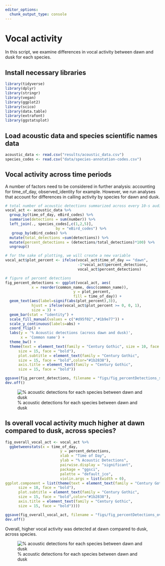 ```yaml
---
editor_options: 
  chunk_output_type: console
---
```


# Vocal activity

In this script, we examine differences in vocal activity between dawn and dusk for each species. 

## Install necessary libraries
```r
library(tidyverse)
library(dplyr)
library(stringr)
library(vegan)
library(ggplot2)
library(scico)
library(data.table)
library(extrafont)
library(ggstatsplot)
```

## Load acoustic data and species scientific names data
```r
acoustic_data <- read.csv("results/acoustic_data.csv")
species_codes <- read.csv("data/species-annotation-codes.csv")
```

## Vocal activity across time periods

A number of factors need to be considered in further analysis: accounting for time_of_day, observed_identity for example. However, we run analyses that account for differences in calling activity by species for dawn and dusk.

```r
# total number of acoustic detections summarized across every 10-s audio file
vocal_act <- acoustic_data %>%
  group_by(time_of_day, eBird_codes) %>%
  summarise(detections = sum(number)) %>%
  left_join(., species_codes[,c(1,2,5)], 
                       by = "eBird_codes") %>%
   group_by(eBird_codes) %>%
  mutate(total_detections =sum(detections)) %>%
  mutate(percent_detections = (detections/total_detections)*100) %>%
  ungroup()

# for the sake of plotting, we will create a new variable 
vocal_act$plot_percent <- ifelse(vocal_act$time_of_day == "dawn",
                                 -1*vocal_act$percent_detections,
                                 vocal_act$percent_detections)

# figure of percent detections
fig_percent_detections <- ggplot(vocal_act, aes(
            x = reorder(common_name, desc(common_name)),
                               y = plot_percent,
                               fill = time_of_day)) +
  geom_text(aes(label=signif(abs(plot_percent),3)),
            hjust = ifelse(vocal_act$plot_percent >= 0, 0, 1),
            size = 3) +
  geom_bar(stat = "identity") +
  scale_fill_manual(values = c("#d95f02","#1b9e77")) +
  scale_y_continuous(labels=abs) +
  coord_flip() +
  labs(y = '% Acoustic detections (across dawn and dusk)',
       x = 'Common name') +
  theme_bw() +
  theme(text = element_text(family = "Century Gothic", size = 10, face = "bold"),plot.title = element_text(family = "Century Gothic",
      size = 15, face = "bold"),
      plot.subtitle = element_text(family = "Century Gothic", 
      size = 15, face = "bold",color="#1b2838"),
      axis.title = element_text(family = "Century Gothic",
      size = 15, face = "bold"))

ggsave(fig_percent_detections, filename = "figs/fig_percentDetections_species.png", width = 14, height = 18, device = png(), units = "in", dpi = 300)
dev.off() 
```

![% acoustic detections for each species between dawn and dusk](figs/fig_percentDetections_species.png)  

## Is overall vocal activity much higher at dawn compared to dusk, across species?

```r
fig_overall_vocal_act <- vocal_act %>%
  ggbetweenstats(x = time_of_day,
                         y = percent_detections,
                         xlab = "Time of Day",
                         ylab = "% Acoustic Detections", 
                         pairwise.display = "significant",
                         package = "ggsci",
                         palette = "default_jco",
                         violin.args = list(width = 0),
ggplot.component = list(theme(text = element_text(family = "Century Gothic", size = 15, face = "bold"),plot.title = element_text(family = "Century Gothic",
      size = 18, face = "bold"),
      plot.subtitle = element_text(family = "Century Gothic", 
      size = 15, face = "bold",color="#1b2838"),
      axis.title = element_text(family = "Century Gothic",
      size = 15, face = "bold")))) 

ggsave(fig_overall_vocal_act, filename = "figs/fig_percentDetections_overall.png", width = 14, height = 16, device = png(), units = "in", dpi = 300)
dev.off() 
```

Overall, higher vocal activity was detected at dawn compared to dusk, across species.

![% acoustic detections for each species between dawn and dusk](figs/fig_percentDetections_overall.png)
